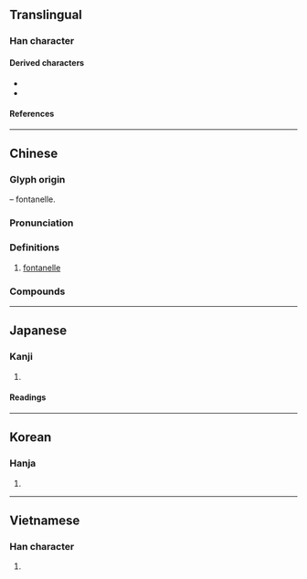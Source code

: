 {{character info}}
==Translingual==

===Han character===
{{Han char|rn=31|rad=囗|as=03|sn=6|four=26000|canj=HWK|ids=⿱丿龱}}

====Derived characters====
* {{l|mul|[[𠈈]], [[𠱖]], [[𡜧]], [[𡶯]], [[𢫥]], [[𣳦]], [[㭡]], [[𰡹]], [[硇]], [[𥿳]], [[䛜]], [[𧳄]], [[𣬈]], [[䪿]], [[𦤟]], [[𠒆]], [[𢆿]], [[𢍄]], [[𠂺]], [[恖]], [[𣬉]], [[𠃼]], [[𢇆]], [[𡿺]]}}
* {{l|mul|[[𢡔]], [[𦦉]], [[𡢗]], [[𢍱]], [[𦦒]], [[𪾙]], [[𥝈]], [[𤐫]], [[䢉]], [[𤬟]], [[𤬢]], [[𨑋]], [[𢍹]], [[㒨]], [[𤅌]], [[𤦑]], [[𧏩]], [[𧮏]], [[𨩬]], [[𨯥]], [[𩔅]], [[𨟋]]}}

====References====
{{Han ref|kx=0216.270|dkj=04691|dj=0444.010|hdz=10713.030|uh=56DF|ud=22239|bh=C9C7|bd=51655}}

----

==Chinese==
{{zh-forms|alt=𠙷-ancient,䪿,顖,𦞤}}

===Glyph origin===
{{Han etym}}
{{liushu|p}} – fontanelle.

===Pronunciation===
{{zh-pron
|m=xìn
|c=seon3,seon3-2
|md=séng
|mn=sìn
|w=2xin
|mc=y
|oc=y
|cat=n
}}

===Definitions===
{{zh-hanzi}}

# {{lb|zh|anatomy}} [[fontanelle]]

===Compounds===
{{zh-der|囟門|頭囟|頫囟|囟腦門}}

----

==Japanese==

===Kanji===
{{ja-kanji|grade=|rs=囗03}}

# {{rfdef|ja|sort=囗03}}

====Readings====
{{ja-readings|on=しん, し|kun=ひよめき}}

----

==Korean==

===Hanja===
{{ko-hanja|hangeul=신|rv=sin|mr=sin|y=sin}}

# {{rfdef|ko|sort=囗03}}

----

==Vietnamese==

===Han character===
{{vi-readings|reading=tín|rs=囗03}}

# {{rfdef|vi|sort=囗03}}